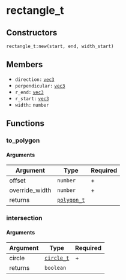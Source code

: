 # rectangle_t

## Constructors

`rectangle_t:new(start, end, width_start)`

## Members

- `direction:` [`vec3`](/structs/vec3)
- `perpendicular:` [`vec3`](/structs/vec3)
- `r_end:` [`vec3`](/structs/vec3)
- `r_start:` [`vec3`](/structs/vec3)
- `width:` `number`

## Functions

### to_polygon

#### Arguments

| Argument       | Type        | Required |
|----------------|-------------|----------|
| offset         | `number`    | +        |
| override_width | `number`    | +        |
| returns        | [`polygon_t`](/structs/polygon_t) |          |

### intersection

#### Arguments

| Argument | Type       | Required |
|----------|------------|----------|
| circle   | [`circle_t`](/structs/circle_t) | +        |
| returns  | `boolean`  |          |

